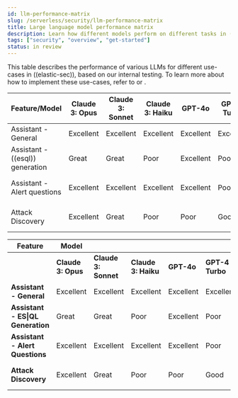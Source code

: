 ```yaml
---
id: llm-performance-matrix
slug: /serverless/security/llm-performance-matrix
title: Large language model performance matrix
description: Learn how different models perform on different tasks in ((elastic-sec)).
tags: ["security", "overview", "get-started"]
status: in review
---
```


This table describes the performance of various LLMs for different use-cases in ((elastic-sec)), based on our internal testing. To learn more about how to implement these use-cases, refer to <DocLink id="attackDiscovery" text="Attack discovery"/> or <DocLink id="serverlessSecurityAIAssistant" text="AI Assistant"/>.

| Feature/Model                | Claude 3: Opus  | Claude 3: Sonnet  | Claude 3: Haiku  | GPT-4o  | GPT-4 Turbo  | GPT-4 32K |
|------------------------------|-----------------|-------------------|------------------|---------|--------------|-----------|
| Assistant - General          | Excellent       | Excellent         | Excellent        | Excellent| Excellent    | Excellent |
| Assistant - ((esql)) generation| Great           | Great             | Poor             | Excellent| Poor        | Excellent |
| Assistant - Alert questions  | Excellent       | Excellent         | Excellent        | Excellent| Poor        | Good (limited context) |
| Attack Discovery             | Excellent       | Great             | Poor             | Poor     | Good        | Good (limited context) |

| **Feature**                   | **Model**             |                    |                    |            |                 |                |
|-------------------------------|-----------------------|--------------------|--------------------|------------|-----------------|----------------|
|                               | **Claude 3: Opus**    | **Claude 3: Sonnet** | **Claude 3: Haiku** | **GPT-4o** | **GPT-4 Turbo** | **GPT-4 32K**  |
| **Assistant - General**       | Excellent             | Excellent          | Excellent          | Excellent  | Excellent       | Excellent      |
| **Assistant - ES\|QL Generation** | Great           | Great              | Poor               | Excellent  | Poor            | Excellent      |
| **Assistant - Alert Questions** | Excellent          | Excellent          | Excellent          | Excellent  | Poor            | Good (limited context) |
| **Attack Discovery**          | Excellent             | Great              | Poor               | Poor       | Good            | Good (limited context) |
